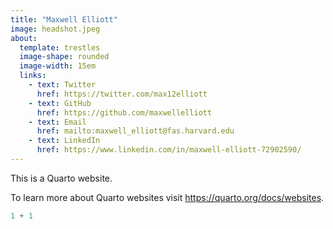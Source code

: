 ```yaml
---
title: "Maxwell Elliott"
image: headshot.jpeg
about: 
  template: trestles
  image-shape: rounded
  image-width: 15em
  links:
    - text: Twitter
      href: https://twitter.com/max12elliott
    - text: GitHub
      href: https://github.com/maxwellelliott
    - text: Email
      href: mailto:maxwell_elliott@fas.harvard.edu
    - text: LinkedIn
      href: https://www.linkedin.com/in/maxwell-elliott-72902590/
---
```


This is a Quarto website.

To learn more about Quarto websites visit <https://quarto.org/docs/websites>.

```r
1 + 1
```
